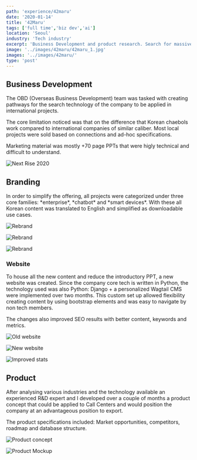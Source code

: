 ```yaml
---
path: 'experience/42maru'
date: '2020-01-14'
title: '42Maru'
tags: ['full time','biz dev','ai']
location: 'Seoul'
industry: 'Tech industry'
excerpt: 'Business Development and product research. Search for massive data using deep learning'
image: '../images/42maru/42maru_1.jpg'
images: '../images/42maru/'
type: 'post'
---
```


## Business Development

<div class="col-md-6">

The OBD (Overseas Business Development) team was tasked with creating pathways for the search technology of the company to be applied in international projects.

The core limitation noticed was that on the difference that Korean chaebols work compared to international companies of similar caliber. Most local projects were sold based on connections and ad-hoc specifications. 

Marketing material was mostly +70 page PPTs that were higly technical and difficult to understand. 

</div>

<div class="row my-5">
<div class="col-md-3 offset-md-8">

![Next Rise 2020](../images/42maru/42maru_2.jpg)

</div>
</div>


## Branding

<div class="col-md-6">
In order to simplify the offering, all projects were categorized under three core families: *enterprise*, *chatbot* and *smart devices*. With these all Korean content was translated to English and simplified as downloadable use cases. 
</div>

<div class="row my-5">
<div class="col-md-3 offset-md-2">

![Rebrand](../images/42maru/42Maru-02.jpg)

</div>


<div class="col-md-3">

![Rebrand](../images/42maru/42Maru-07.jpg)

</div>

<div class="col-md-3">

![Rebrand](../images/42maru/42Maru-08.jpg)

</div>
</div>


### Website

<div class="col-md-6">
To house all the new content and reduce the introductory PPT, a new website was created. Since the company core tech is written in Python, the technology used was also Python: Django + a personalized Wagtail CMS were implemented over two months. This custom set up allowed flexibility creating content by using bootstrap elements and was easy to navigate by non tech members.  
</div>

The changes also improved SEO results with better content, keywords and metrics. 

<div class="row my-5">
<div class="col-md-3 offset-md-2">

![Old website](../images/42maru/42Maru-05.jpg)

</div>

<div class="col-md-3">

![New website](../images/42maru/42Maru-06.jpg)

</div>


<div class="col-md-3">

![Improved stats](../images/42maru/42Maru-04.jpg)

</div>



</div>

## Product

<div class="col-md-6 mt-3">
 
<p>
After analysing various industries and the technology available an experienced R&D expert and I developed over a couple of months a product concept that could be applied to Call Centers and would position the company at an advantageous position to export.
</p>
<p>
The product specifications included: Market opportunities, competitors, roadmap and database structure.
</p>
</div>
<div class="row">
<div class="col-md-3 offset-md-5">

![Product concept](../images/42maru/42Maru-09.jpg)

</div>

<div class="col-md-3">

![Product Mockup](../images/42maru/42Maru-010.jpg)

</div>

</div>










